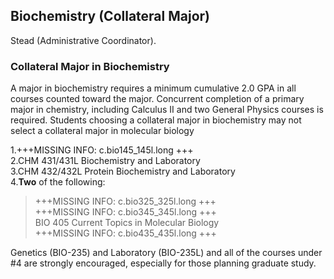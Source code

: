 ## Biochemistry (Collateral Major) {#sec-biochemistry}

Stead (Administrative Coordinator).

### Collateral Major in Biochemistry

A major in biochemistry requires a minimum cumulative 2.0 GPA in all courses counted toward the major.
Concurrent completion of a primary major in chemistry, including Calculus II and two General Physics courses is required. Students choosing a collateral major in biochemistry may not select a collateral major in molecular biology

1.+++MISSING INFO: c.bio145_145l.long +++  
2.CHM 431/431L Biochemistry and Laboratory  
3.CHM 432/432L Protein Biochemistry and Laboratory  
4.**Two** of the following:

> +++MISSING INFO: c.bio325_325l.long +++  
> +++MISSING INFO: c.bio345_345l.long +++  
> BIO 405 Current Topics in Molecular Biology  
> +++MISSING INFO: c.bio435_435l.long +++  

Genetics (BIO-235) and Laboratory (BIO-235L) and all of the courses under #4 are strongly encouraged, especially for those planning graduate study.
